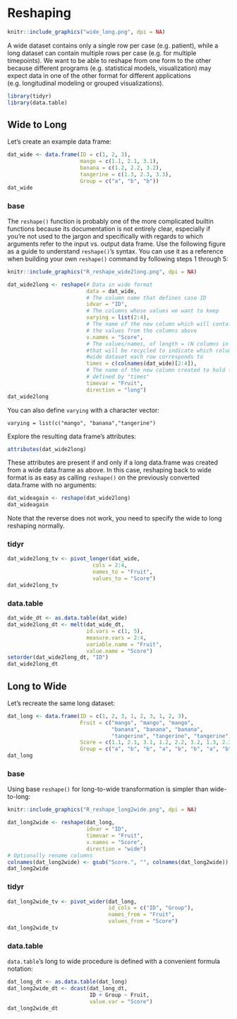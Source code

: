 # Reshaping {#reshaping}

```r
knitr::include_graphics("wide_long.png", dpi = NA)
```

A wide dataset contains only a single row per case (e.g. patient), while a long dataset can contain multiple rows per case (e.g. for multiple timepoints). We want to be able to reshape from one form to the other because different programs (e.g. statistical models, visualization) may expect data in one of the other format for different applications (e.g. longitudinal modeling or grouped visualizations).

```r
library(tidyr)
library(data.table)
```

## Wide to Long

Let's create an example data frame:

```r
dat_wide <- data.frame(ID = c(1, 2, 3),
                       mango = c(1.1, 2.1, 3.1),
                       banana = c(1.2, 2.2, 3.2),
                       tangerine = c(1.3, 2.3, 3.3),
                       Group = c("a", "b", "b"))
dat_wide
```

### base

The `reshape()` function is probably one of the more complicated builtin functions because its documentation is not entirely clear, especially if you're not used to the jargon and specifically with regards to which arguments refer to the input vs. output data frame. Use the following figure as a guide to understand `reshape()`'s syntax. You can use it as a reference when building your own `reshape()` command by following steps 1 through 5:

```r
knitr::include_graphics("R_reshape_wide2long.png", dpi = NA)
```

```r
dat_wide2long <- reshape(# Data in wide format
                         data = dat_wide,
                         # The column name that defines case ID
                         idvar = "ID",
                         # The columns whose values we want to keep
                         varying = list(2:4),
                         # The name of the new column which will contain all 
                         # the values from the columns above
                         v.names = "Score",
                         # The values/names, of length = (N columns in "varying"), 
                         #that will be recycled to indicate which column from the 
                         #wide dataset each row corresponds to
                         times = c(colnames(dat_wide)[2:4]),
                         # The name of the new column created to hold the values 
                         # defined by "times"
                         timevar = "Fruit",                  
                         direction = "long")
dat_wide2long
```

You can also define `varying` with a character vector:

`varying = list(c("mango", "banana","tangerine")`  

Explore the resulting data frame's attributes:

```r
attributes(dat_wide2long)
```

These attributes are present if and only if a long data.frame was created from a wide data.frame as above. In this case, reshaping back to wide format is as easy as calling `reshape()` on the previously converted data.frame with no arguments:

```r
dat_wideagain <- reshape(dat_wide2long)
dat_wideagain
```

Note that the reverse does not work, you need to specify the wide to long reshaping normally.

### tidyr

```r
dat_wide2long_tv <- pivot_longer(dat_wide,
                           cols = 2:4,
                           names_to = "Fruit",
                           values_to = "Score")
dat_wide2long_tv
```

### data.table

```r
dat_wide_dt <- as.data.table(dat_wide)
dat_wide2long_dt <- melt(dat_wide_dt,
                         id.vars = c(1, 5),
                         measure.vars = 2:4,
                         variable.name = "Fruit",
                         value.name = "Score")
setorder(dat_wide2long_dt, "ID")
dat_wide2long_dt
```

## Long to Wide

Let's recreate the same long dataset:

```r
dat_long <- data.frame(ID = c(1, 2, 3, 1, 2, 3, 1, 2, 3),
                       Fruit = c("mango", "mango", "mango", 
                                 "banana", "banana", "banana", 
                                 "tangerine", "tangerine", "tangerine"),
                       Score = c(1.1, 2.1, 3.1, 1.2, 2.2, 3.2, 1.3, 2.3, 3.3),
                       Group = c("a", "b", "b", "a", "b", "b", "a", "b", "b"))
dat_long
```

### base

Using base `reshape()` for long-to-wide transformation is simpler than wide-to-long:

```r
knitr::include_graphics("R_reshape_long2wide.png", dpi = NA)
```

```r
dat_long2wide <- reshape(dat_long,
                         idvar = "ID",
                         timevar = "Fruit",
                         v.names = "Score",
                         direction = "wide")
# Optionally rename columns
colnames(dat_long2wide) <- gsub("Score.", "", colnames(dat_long2wide))
dat_long2wide
```

### tidyr

```r
dat_long2wide_tv <- pivot_wider(dat_long,
                                id_cols = c("ID", "Group"),
                                names_from = "Fruit",
                                values_from = "Score")
dat_long2wide_tv
```

### data.table

`data.table`'s long to wide procedure is defined with a convenient formula notation:

```r
dat_long_dt <- as.data.table(dat_long)
dat_long2wide_dt <- dcast(dat_long_dt,
                          ID + Group ~ Fruit,
                          value.var = "Score")
dat_long2wide_dt
```
